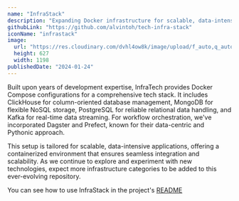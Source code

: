 ```yaml
---
name: "InfraStack"
description: "Expanding Docker infrastructure for scalable, data-intensive application development"
githubLink: "https://github.com/alvintoh/tech-infra-stack"
iconName: "infrastack"
image:
  url: "https://res.cloudinary.com/dvhl4ow8k/image/upload/f_auto,q_auto/v1/nextjs-portfolio/projects/aezwkmdxaxea92pxamxr"
  height: 627
  width: 1198
publishedDate: "2024-01-24"
---
```


Built upon years of development expertise, InfraTech provides Docker Compose configurations for a comprehensive tech stack. It includes ClickHouse for column-oriented database management, MongoDB for flexible NoSQL storage, PostgreSQL for reliable relational data handling, and Kafka for real-time data streaming. For workflow orchestration, we've incorporated Dagster and Prefect, known for their data-centric and Pythonic approach.

This setup is tailored for scalable, data-intensive applications, offering a containerized environment that ensures seamless integration and scalability. As we continue to explore and experiment with new technologies, expect more infrastructure categories to be added to this ever-evolving repository.

You can see how to use InfraStack in the project's [README](https://github.com/alvintoh/tech-infra-stack/blob/main/README.md)

